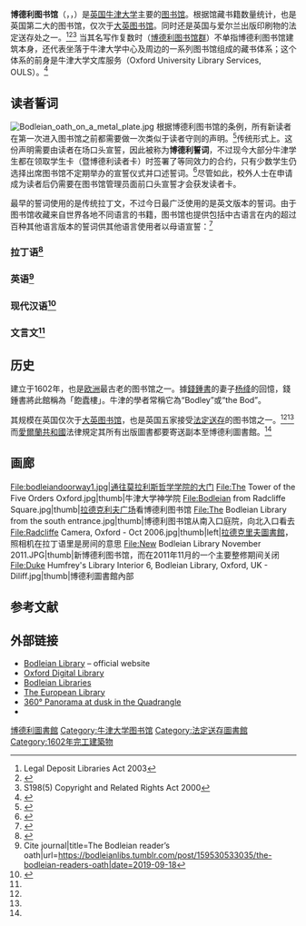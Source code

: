 {{Infobox library
| library_name = 博德利圖書館<br>Bodleian Library
| name_en =
| library_logo =
| image =Bodleian Library entrance, Oxford.jpg
| caption = 圖書館正門，其上是牛津大學數個學院的院徽
| country = {{UK}}
| type = [[學術圖書館|學術圖書館]]
| scope =
| established = {{Start date and age|1602}}
| ref_legal_mandate =
| location = [[牛津|牛津]]，[[寬街_(牛津)|寬街]]
| coordinates =
| branch_of =
| num_branches =
| items_collected = [[書|書]]、[[學術期刊|學術期刊]]、[[報紙|報紙]]、[[雜誌|雜誌]]、[[音頻|音頻]]、[[地圖|地圖]]、[[畫作|畫作]]和[[手抄本|手抄本]]
| collection_size = 1100萬藏品以上<ref name=Size>{{Cite web |url=http://www.bodleian.ox.ac.uk/about/ |title=Bodleian Library Website |accessdate=2013-10-22 |archive-date=2019-01-07 |archive-url=https://web.archive.org/web/20190107021231/https://www.bodleian.ox.ac.uk/about |dead-url=no }}</ref>
| criteria =
| legal_deposit = [[2003年法定送存圖書館法案|2003年法定送存圖書館法案]]
| req_to_access =
| annual_circulation =
| pop_served =
| members = [[牛津大學|牛津大學]]學生及教員
| budget =
| director = 薩拉·托馬斯
| num_employees =
| website = [http://www.bodley.ox.ac.uk www.bodley.ox.ac.uk]
| phone_num =
}}
{{Location map
| Oxford (central)
| label=Bodleian
| position=left
| label_size=120
| mark=Blue pog.svg
| marksize=12
| lat=51.7541
| long=-1.2544
| width=235
| float=right
| caption=博得利圖書館在牛津的位置
}}
'''博德利图书馆'''（{{lang-en|'''Bodleian Library'''}}，{{IPAc-en|ˈ|b|ɒ|d|l|i|ə|n}}，{{IPAc-en|b|ɒ|d|ˈ|l|iː|ə|n}}）是[[英国|英国]][[牛津大学|牛津大学]]主要的[[图书馆|图书馆]]。根据馆藏书籍数量统计，也是英国第二大的图书馆，仅次于[[大英图书馆|大英图书馆]]。同时还是英国与爱尔兰出版印刷物的法定送存处之一。<ref name="ldla2003">Legal Deposit Libraries Act 2003</ref><ref name="llgcuk">{{cite web|url=http://www.llgc.org.uk/aldl/|title=Agency for the Legal Deposit Libraries|work=llgc.org.uk|access-date=2013-10-22|archive-date=2009-02-14|archive-url=https://web.archive.org/web/20090214033511/http://www.llgc.org.uk/aldl/|dead-url=no}}</ref><ref name="s1985">S198(5) Copyright and Related Rights Act 2000</ref> 当其名写作复数时（[[博德利图书馆群|博德利图书馆群]]）不单指博德利图书馆建筑本身，还代表坐落于牛津大学中心及周边的一系列图书馆组成的藏书体系；这个体系的前身是牛津大学文库服务（Oxford University Library Services, OULS）。<ref >{{en}}{{cite web | url = https://www.bodleian.ox.ac.uk/docs/historybodleian.pdf | title = History of the Bodleian illustrated brochure | accessdate = 2019-09-17 | quote = Libraries in the Bodleian Libraries group include major research libraries, libraries attached to faculties, departments and other institutions of the University and, of course, the principal University library – the Bodleian Library | archive-date = 2020-12-05 | archive-url = https://web.archive.org/web/20201205175100/https://www.bodleian.ox.ac.uk/docs/historybodleian.pdf | dead-url = no }}</ref>

== 读者誓词 ==
[[File:Bodleian_oath_on_a_metal_plate.jpg|thumb]]
根据博德利图书馆的条例，所有新读者在第一次进入图书馆之前都需要做一次类似于读者守则的声明。<ref >{{en}}{{cite web | url = https://www.bodleian.ox.ac.uk/about/policies/regulations | title = Libraries Curators Regulations 1 of 2014 | accessdate = 2019-09-17 | quote = All readers are deemed to have subscribed to, and must adhere to, the Bodleian Library declaration. | archive-date = 2021-01-07 | archive-url = https://web.archive.org/web/20210107221128/https://www.bodleian.ox.ac.uk/about/policies/regulations | dead-url = no }}</ref>传统形式上。这份声明需要由读者在场口头宣誓，因此被称为'''博德利誓词'''，不过现今大部分牛津学生都在领取学生卡（暨博德利读者卡）时签署了等同效力的合约，只有少数学生仍选择出席图书馆不定期举办的宣誓仪式并口述誓词。<ref >{{en}}{{cite web | url = http://www.admin.ox.ac.uk/estates/ourservices/fm/card/use/ | title = Card and IT Service Entitlements | accessdate = 2019-09-17 | archive-date = 2019-07-17 | archive-url = https://web.archive.org/web/20190717140613/http://www.admin.ox.ac.uk/estates/ourservices/fm/card/use/ | dead-url = no }}</ref>尽管如此，校外人士在申请成为读者后仍需要在图书馆管理员面前口头宣誓才会获发读者卡。

最早的誓词使用的是传统拉丁文，不过今日最广泛使用的是英文版本的誓词。由于图书馆收藏来自世界各地不同语言的书籍，图书馆也提供包括中古语言在内的超过百种其他语言版本的誓词供其他语言使用者以母语宣誓：<ref name=Twitter>{{Cite tweet |user=bodleianlibs |author=Bodleian Libraries |number=852527378215694336 |date = 13 Apr 2017 |title=We have translated the Bodleian oath into more than one hundred languages. Readers make the pledge in their mother tongue.}}</ref>

=== 拉丁语<ref>{{Cite journal|title=The Bodleian reader’s oath|url=https://bodleianlibs.tumblr.com/post/159530533035/the-bodleian-readers-oath|date=2019-09-18|journal=|access-date=2019-09-17|archive-date=2021-01-07|archive-url=https://web.archive.org/web/20210107221117/https://bodleianlibs.tumblr.com/post/159530533035/the-bodleian-readers-oath|dead-url=no}}</ref> ===
{{cquote|
Do fidem me nullum librum vel instrumentum aliamve quam rem ad bibliothecam pertinentem, vel ibi custodiae causa depositam, aut e bibliotheca sublaturum esse, aut foedaturum deformaturum aliove quo modo laesurum; item neque ignem nec flammam in bibliothecam inlaturum vel in ea accensurum, neque fumo nicotiano aliove quovis ibi usurum; item promitto me omnes leges ad bibliothecam Bodleianam attinentes semper observaturum esse.
}}

=== 英语<ref>Cite journal|title=The Bodleian reader’s oath|url=https://bodleianlibs.tumblr.com/post/159530533035/the-bodleian-readers-oath|date=2019-09-18</ref> ===
{{cquote|
I hereby undertake not to remove from the Library, nor to mark, deface, or injure in any way, any volume, document or other object belonging to it or in its custody; not to bring into the Library, or kindle therein, any fire or flame, and not to smoke in the Library; and I promise to obey all rules of the Library.
}}

=== 现代汉语<ref name="translation">{{Cite journal|title=The Bodleian reader’s oath|url=https://twitter.com/bodleianlibs/status/852527378215694336|date=2019-09-18|quote=We have translated the Bodleian oath into more than one hundred languages. Readers make the pledge in their mother tongue.|journal=|access-date=2019-09-17|archive-date=2021-01-07|archive-url=https://web.archive.org/web/20210107221126/https://twitter.com/bodleianlibs/status/852527378215694336|dead-url=no}}</ref> ===
{{cquote|
我特此保证不携带图书馆所有或保存的任何书籍、文件及其他财产出馆。不任意涂写，不以任何形式损坏；不在馆内吸烟，点火。我保证遵守本馆的一切规则。
}}

=== 文言文<ref name="translation"/> ===
{{cquote|
鄙人敬謹宣誓 凡樓所藏護 無論卷宗文牘 亦或器具名物 余必不易於館外 不做夷傷痕跡 不為種種枉害之行 不以燃素火種與入舘中 至於祝融爲虐之業 尤不施之。 余願盡己之能力恪守書社萬目規制禮節。
}}

== 历史 ==
建立于1602年，也是[[欧洲|欧洲]]最古老的图书馆之一。據[[錢鍾書|錢鍾書]]的妻子[[杨绛|杨绛]]的回憶，錢鍾書將此館稱為「飽蠹樓」。牛津的學者常稱它為“Bodley”或“the Bod”。

其规模在英国仅次于[[大英图书馆|大英图书馆]]，也是英国五家接受[[法定送存|法定送存]]的图书馆之一。<ref name="ldla2003"/><ref name="llgcuk"/> 而[[愛爾蘭共和國|愛爾蘭共和國]]法律規定其所有出版圖書都要寄送副本至博德利圖書館。<ref name="s1985"/>

== 画廊 ==
<gallery>
File:bodleiandoorway1.jpg|通往莫拉利斯哲学学院的大门
File:The Tower of the Five Orders Oxford.jpg|thumb|牛津大学神学院
File:Bodleian from Radcliffe Square.jpg|thumb|[[拉德克利夫广场|拉德克利夫广场]]看博德利图书馆
File:The Bodleian Library from the south entrance.jpg|thumb|博德利图书馆从南入口庭院，向北入口看去
File:Radcliffe Camera, Oxford - Oct 2006.jpg|thumb|left|[[拉德克里夫圖書館|拉德克里夫圖書館]]，照相机在拉丁语里是房间的意思
File:New Bodleian Library November 2011.JPG|thumb|新博德利图书馆，而在2011年11月的一个主要整修期间关闭
File:Duke Humfrey's Library Interior 6, Bodleian Library, Oxford, UK - Diliff.jpg|thumb|博德利圖書館內部
</gallery>

== 参考文献 ==
{{reflist}}

==外部链接==
{{Commons category}}
* [http://www.bodleian.ox.ac.uk/bodley Bodleian Library] {{Wayback|url=http://www.bodleian.ox.ac.uk/bodley |date=20210213220546 }} – official website
* [https://web.archive.org/web/20190317000908/http://www.odl.ox.ac.uk/ Oxford Digital Library]
* [http://www.bodleian.ox.ac.uk Bodleian Libraries] {{Wayback|url=http://www.bodleian.ox.ac.uk/ |date=20210215083002 }}
* [http://www.theeuropeanlibrary.org/ The European Library]{{Wayback|url=http://www.theeuropeanlibrary.org/ |date=20060602081101 }}
* [https://www.google.com/maps/views/view/106069055152830469003/photo/RjWrqVWlOtoAAAAGOnZtYQ 360° Panorama at dusk in the Quadrangle]
* {{worldcat id|name=the Bodleian Library|id=lccn-n80-20306}}

{{Coord|51|45|14.3|N|1|15|18.5|W|region:GB_type:landmark|display=title}}

{{Authority control}}
[[Category:博德利圖書館|]]
[[Category:牛津大学图书馆|Category:牛津大学图书馆]]
[[Category:法定送存圖書館|Category:法定送存圖書館]]
[[Category:1602年完工建築物|Category:1602年完工建築物]]